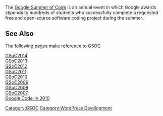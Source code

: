 The [http://en.wikipedia.org/wiki/Google_summer_of_code Google Summer of Code] is an annual event in which Google awards stipends to hundreds of students who successfully complete a requested free and open-source software coding project during the summer.

==See Also==
The following pages make reference to GSOC

[[GSoC2014]]<br/>
[[GSoC2013]]<br/>
[[GSoC2012]]<br/>
[[GSoC2011]]<br/>
[[GSoC2010]]<br/>
[[GSoC2009]]<br/>
[[GSoC2008]]<br/>
[[GSoC2007]]<br/>
[[Google Code-in 2010]]<br/>

[[Category:GSOC]]
[[Category:WordPress Development]]